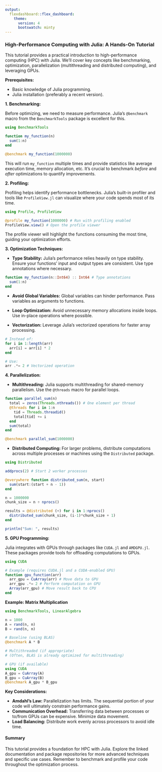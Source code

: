 ```yaml
---
output:
  flexdashboard::flex_dashboard:
    theme: 
      version: 4
      bootswatch: minty
---
```


### High-Performance Computing with Julia: A Hands-On Tutorial

This tutorial provides a practical introduction to high-performance computing (HPC) with Julia. We'll cover key concepts like benchmarking, optimization, parallelization (multithreading and distributed computing), and leveraging GPUs.

**Prerequisites:**

* Basic knowledge of Julia programming.
* Julia installation (preferably a recent version).

**1. Benchmarking:**

Before optimizing, we need to measure performance. Julia's `@benchmark` macro from the `BenchmarkTools` package is excellent for this.

```julia
using BenchmarkTools

function my_function(n)
  sum(1:n)
end

@benchmark my_function(1000000)
```

This will run `my_function` multiple times and provide statistics like average execution time, memory allocation, etc.  It's crucial to benchmark *before* and *after* optimizations to quantify improvements.

**2. Profiling:**

Profiling helps identify performance bottlenecks. Julia's built-in profiler and tools like `ProfileView.jl` can visualize where your code spends most of its time.

```julia
using Profile, ProfileView

@profile my_function(1000000) # Run with profiling enabled
ProfileView.view() # Open the profile viewer
```

The profile viewer will highlight the functions consuming the most time, guiding your optimization efforts.

**3. Optimization Techniques:**

* **Type Stability:** Julia's performance relies heavily on type stability. Ensure your functions' input and output types are consistent. Use type annotations where necessary.

```julia
function my_function(n::Int64) :: Int64 # Type annotations
  sum(1:n)
end
```

* **Avoid Global Variables:** Global variables can hinder performance.  Pass variables as arguments to functions.

* **Loop Optimization:**  Avoid unnecessary memory allocations inside loops.  Use in-place operations where possible.

* **Vectorization:**  Leverage Julia's vectorized operations for faster array processing.

```julia
# Instead of:
for i in 1:length(arr)
  arr[i] = arr[i] * 2
end

# Use:
arr .*= 2 # Vectorized operation
```

**4. Parallelization:**

* **Multithreading:** Julia supports multithreading for shared-memory parallelism.  Use the `@threads` macro for parallel loops.

```julia
function parallel_sum(n)
  total = zeros(Threads.nthreads()) # One element per thread
  @threads for i in 1:n
    tid = Threads.threadid()
    total[tid] += i
  end
  sum(total)
end

@benchmark parallel_sum(1000000)
```

* **Distributed Computing:** For larger problems, distribute computations across multiple processes or machines using the `Distributed` package.

```julia
using Distributed

addprocs(2) # Start 2 worker processes

@everywhere function distributed_sum(n, start)
  sum(start:(start + n - 1))
end

n = 1000000
chunk_size = n ÷ nprocs()

results = @distributed (+) for i in 1:nprocs()
  distributed_sum(chunk_size, (i-1)*chunk_size + 1)
end

println("Sum: ", results)
```

**5. GPU Programming:**

Julia integrates with GPUs through packages like `CUDA.jl` and `AMDGPU.jl`.  These packages provide tools for offloading computations to GPUs.

```julia
using CUDA

# Example (requires CUDA.jl and a CUDA-enabled GPU)
function gpu_function(arr)
  arr_gpu = CuArray(arr) # Move data to GPU
  arr_gpu .*= 2 # Perform computation on GPU
  Array(arr_gpu) # Move result back to CPU
end
```

**Example: Matrix Multiplication**

```julia
using BenchmarkTools, LinearAlgebra

n = 1000
A = rand(n, n)
B = rand(n, n)

# Baseline (using BLAS)
@benchmark A * B

# Multithreaded (if appropriate)
# (Often, BLAS is already optimized for multithreading)

# GPU (if available)
using CUDA
A_gpu = CuArray(A)
B_gpu = CuArray(B)
@benchmark A_gpu * B_gpu
```

**Key Considerations:**

* **Amdahl's Law:**  Parallelization has limits.  The sequential portion of your code will ultimately constrain performance gains.
* **Communication Overhead:**  Transferring data between processes or to/from GPUs can be expensive.  Minimize data movement.
* **Load Balancing:**  Distribute work evenly across processors to avoid idle time.

#### Summary 
This tutorial provides a foundation for HPC with Julia.  Explore the linked documentation and package repositories for more advanced techniques and specific use cases.  Remember to benchmark and profile your code throughout the optimization process. 
